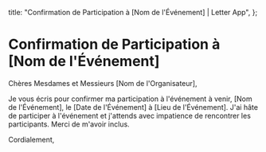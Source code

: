   title: "Confirmation de Participation à [Nom de l'Événement] | Letter App",
};

# Confirmation de Participation à [Nom de l'Événement]

Chères Mesdames et Messieurs [Nom de l'Organisateur],

Je vous écris pour confirmer ma participation à l'événement à venir, [Nom de l'Événement], le [Date de l'Événement] à [Lieu de l'Événement]. J'ai hâte de participer à l'événement et j'attends avec impatience de rencontrer les participants. Merci de m'avoir inclus.

Cordialement,

